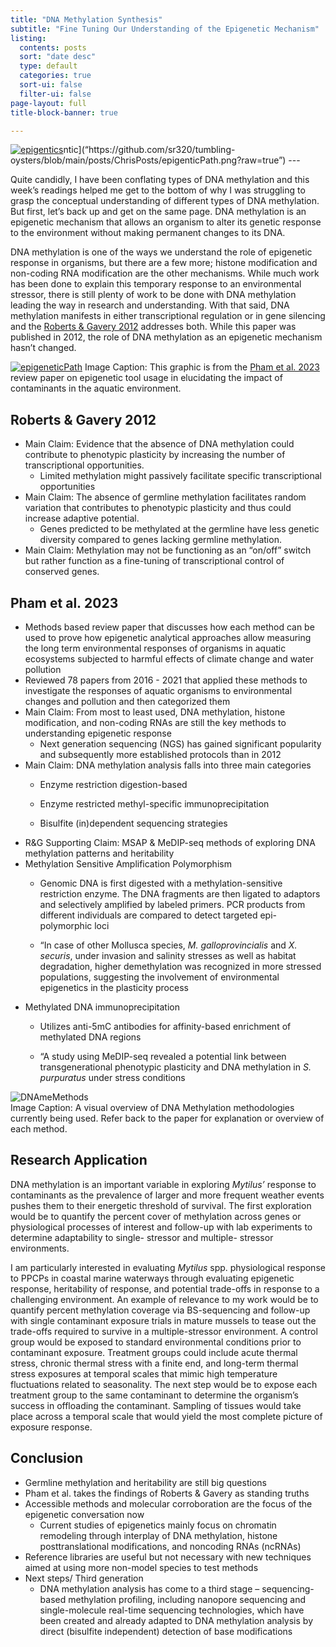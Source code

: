```yaml
---
title: "DNA Methylation Synthesis"
subtitle: "Fine Tuning Our Understanding of the Epigenetic Mechanism"
listing:
  contents: posts
  sort: "date desc"
  type: default
  categories: true
  sort-ui: false
  filter-ui: false
page-layout: full
title-block-banner: true

---
```


[![epigentics](https://github.com/sr320/tumbling-oysters/blob/main/posts/ChrisPosts/epigenticPath.png?raw=true)](https://github.com/sr320/tumbling-oysters/blob/main/posts/ChrisPosts/epigenticPath.png?raw=true)ntic\]("https://github.com/sr320/tumbling-oysters/blob/main/posts/ChrisPosts/epigenticPath.png?raw=true") \-\--

Quite candidly, I have been conflating types of DNA methylation and this week's readings helped me get to the bottom of why I was struggling to grasp the conceptual understanding of different types of DNA methylation. But first, let's back up and get on the same page. DNA methylation is an epigenetic mechanism that allows an organism to alter its genetic response to the environment without making permanent changes to its DNA.

DNA methylation is one of the ways we understand the role of epigenetic response in organisms, but there are a few more; histone modification and non-coding RNA modification are the other mechanisms. While much work has been done to explain this temporary response to an environmental stressor, there is still plenty of work to be done with DNA methylation leading the way in research and understanding. With that said, DNA methylation manifests in either transcriptional regulation or in gene silencing and the [Roberts & Gavery 2012](https://www.ncbi.nlm.nih.gov/pmc/articles/PMC3249382/) addresses both. While this paper was published in 2012, the role of DNA methylation as an epigenetic mechanism hasn't changed.

[![epigeneticPath](GitHub/tumbling-oysters/posts/ChrisPosts/epigenticPath.png)](https://github.com/sr320/tumbling-oysters/blob/main/posts/ChrisPosts/epigenticPath.png?raw=true) Image Caption: This graphic is from the [Pham et al. 2023](https://doi.org/10.1016/j.envpol.2023.121737) review paper on epigenetic tool usage in elucidating the impact of contaminants in the aquatic environment.

## Roberts & Gavery 2012

-   Main Claim: Evidence that the absence of DNA methylation could contribute to phenotypic plasticity by increasing the number of transcriptional opportunities.
    -   Limited methylation might passively facilitate specific transcriptional opportunities
-   Main Claim: The absence of germline methylation facilitates random variation that contributes to phenotypic plasticity and thus could increase adaptive potential.
    -   Genes predicted to be methylated at the germline have less genetic diversity compared to genes lacking germline methylation.
-   Main Claim: Methylation may not be functioning as an "on/off" switch but rather function as a fine-tuning of transcriptional control of conserved genes.

## Pham et al. 2023

-   Methods based review paper that discusses how each method can be used to prove how epigenetic analytical approaches allow measuring the long term environmental responses of organisms in aquatic ecosystems subjected to harmful effects of climate change and water pollution
-   Reviewed 78 papers from 2016 - 2021 that applied these methods to investigate the responses of aquatic organisms to environmental changes and pollution and then categorized them
-   Main Claim: From most to least used, DNA methylation, histone modification, and non-coding RNAs are still the key methods to understanding epigenetic response
    -   Next generation sequencing (NGS) has gained significant popularity and subsequently more established protocols than in 2012
-   Main Claim: DNA methylation analysis falls into three main categories
    -   Enzyme restriction digestion-based

    -   Enzyme restricted methyl-specific immunoprecipitation

    -   Bisulfite (in)dependent sequencing strategies
-   R&G Supporting Claim: MSAP & MeDIP-seq methods of exploring DNA methylation patterns and heritability
-   Methylation Sensitive Amplification Polymorphism
    -   Genomic DNA is first digested with a methylation-sensitive restriction enzyme. The DNA fragments are then ligated to adaptors and selectively amplified by labeled primers. PCR products from different individuals are compared to detect targeted epi-polymorphic loci

    -   "In case of other Mollusca species, *M. galloprovincialis* and *X. securis*, under invasion and salinity stresses as well as habitat degradation, higher demethylation was recognized in more stressed populations, suggesting the involvement of environmental epigenetics in the plasticity process
-   Methylated DNA immunoprecipitation
    -   Utilizes anti-5mC antibodies for affinity-based enrichment of methylated DNA regions

    -   "A study using MeDIP-seq revealed a potential link between transgenerational phenotypic plasticity and DNA methylation in *S. purpuratus* under stress conditions

![DNAmeMethods](https://github.com/sr320/tumbling-oysters/blob/main/posts/ChrisPosts/DNAmeMethods.png?raw=true)\
Image Caption: A visual overview of DNA Methylation methodologies currently being used. Refer back to the paper for explanation or overview of each method.

## Research Application

DNA methylation is an important variable in exploring *Mytilus'* response to contaminants as the prevalence of larger and more frequent weather events pushes them to their energetic threshold of survival. The first exploration would be to quantify the percent cover of methylation across genes or physiological processes of interest and follow-up with lab experiments to determine adaptability to single- stressor and multiple- stressor environments.

I am particularly interested in evaluating *Mytilus* spp. physiological response to PPCPs in coastal marine waterways through evaluating epigenetic response, heritability of response, and potential trade-offs in response to a challenging environment. An example of relevance to my work would be to quantify percent methylation coverage via BS-sequencing and follow-up with single contaminant exposure trials in mature mussels to tease out the trade-offs required to survive in a multiple-stressor environment. A control group would be exposed to standard environmental conditions prior to contaminant exposure. Treatment groups could include acute thermal stress, chronic thermal stress with a finite end, and long-term thermal stress exposures at temporal scales that mimic high temperature fluctuations related to seasonality. The next step would be to expose each treatment group to the same contaminant to determine the organism's success in offloading the contaminant. Sampling of tissues would take place across a temporal scale that would yield the most complete picture of exposure response.

## Conclusion

-   Germline methylation and heritability are still big questions
-   Pham et al. takes the findings of Roberts & Gavery as standing truths
-   Accessible methods and molecular corroboration are the focus of the epigenetic conversation now
    -   Current studies of epigenetics mainly focus on chromatin remodeling through interplay of DNA methylation, histone posttranslational modifications, and noncoding RNAs (ncRNAs)
-   Reference libraries are useful but not necessary with new techniques aimed at using more non-model species to test methods
-   Next steps/ Third generation
    -   DNA methylation analysis has come to a third stage -- sequencing-based methylation profiling, including nanopore sequencing and single-molecule real-time sequencing technologies, which have been created and already adapted to DNA methylation analysis by direct (bisulfite independent) detection of base modifications
